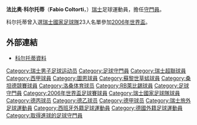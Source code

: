 {{noteTA
|G1=足球
|G2=uefa
|T=zh-hans:法比奥·科尔托蒂;zh-hk:法比奧·高杜迪;zh-tw:法比奧·科爾托蒂;
|1=zh-hans:法比奥·科尔托蒂;zh-hk:法比奧·高杜迪;zh-tw:法比奧·科爾托蒂;
|2=zh-hans:科尔托蒂;zh-hk:高杜迪;zh-tw:科爾托蒂;}}
{{Football player infobox
| playername= 法比奥·科尔托蒂<br />Fabio Coltorti
| image = [[File:Fabio_Coltorti.jpg|240px]]
| fullname = Fabio Coltorti
| birth_date = {{birth date and age|1980|12|3|df=yes}}
| birth_place = [[瑞士|瑞士]][[克林斯|克林斯]]
| height = {{height|m=1.97}}
| position = [[守門員|守門員]]
| youthyears1 = 1987–1999 | youthclubs1 = {{tsl|en|SC Kriens||克倫斯}} 
| years1 = 1999–2001 | clubs1 = {{tsl|en|SC Kriens||克倫斯}} | caps1 = 12 | goals1 = 0
| years2 = 2001–2003 | clubs2 = [[沙夫豪森足球會|沙夫豪森]] | caps2 = 61 | goals2 = 0  
| years3 = 2003–2005 | clubs3 = [[圖恩足球俱樂部|圖恩]] | caps3 = 58 | goals3 = 0 
| years4 = 2005–2007 | clubs4 = [[蘇黎世草蜢足球俱樂部|草蜢]] | caps4 = 77 | goals4 = 0 
| years5 = 2007–2011 | clubs5 = [[桑坦德競技|桑坦德競技]] | caps5 = 36 | goals5 = 0
| years6 = 2011–2012 | clubs6 = [[洛桑体育足球俱乐部|洛桑体育]] | caps6 = 24 | goals6 = 0
| years7 = 2012–2018 | clubs7 = [[RB萊比錫|RB萊比錫]] | caps7 = 92 | goals7 = 1
| nationalyears1 = 2006–2007 | nationalteam1 = [[瑞士國家足球隊|瑞士]] | nationalcaps1 = 8 | nationalgoals1 = 0 
| pcupdate = 2007年8月18日
| ntupdate = 2007年8月7日
}}

'''法比奥·科尔托蒂'''（'''Fabio Coltorti'''，{{bd|1980年|12月3日|||C}}）[[瑞士|瑞士]]足球運動員，擔任[[守門員|守門員]]。

科尔托蒂曾入選[[瑞士國家足球隊|瑞士國家足球隊]]23人名單參加[[2006年世界盃|2006年世界盃]]。

== 外部連結 ==
* [http://www.football.ch/sfl/777822/de/Kader.aspx 科尔托蒂資料] {{Wayback|url=http://www.football.ch/sfl/777822/de/Kader.aspx |date=20120626072336 }}

{{2006年世界盃足球賽瑞士參賽名單}}

{{DEFAULTSORT:Coltorti, Fabio}}
[[Category:瑞士男子足球运动员|Category:瑞士男子足球运动员]]
[[Category:足球守門員|Category:足球守門員]]
[[Category:瑞士超聯球員|Category:瑞士超聯球員]]
[[Category:西甲球員|Category:西甲球員]]
[[Category:圖恩球員|Category:圖恩球員]]
[[Category:蘇黎世草蜢球員|Category:蘇黎世草蜢球員]]
[[Category:桑坦德競賽球員|Category:桑坦德競賽球員]]
[[Category:洛桑体育球员|Category:洛桑体育球员]]
[[Category:RB萊比錫球員|Category:RB萊比錫球員]]
[[Category:足球守門員|Category:足球守門員]]
[[Category:2006年世界盃足球賽球員|Category:2006年世界盃足球賽球員]]
[[Category:瑞士國家足球隊球員|Category:瑞士國家足球隊球員]]
[[Category:德丙球员|Category:德丙球员]]
[[Category:德乙球员|Category:德乙球员]]
[[Category:德甲球员|Category:德甲球员]]
[[Category:瑞士旅外足球運動員|Category:瑞士旅外足球運動員]]
[[Category:西班牙外籍足球運動員|Category:西班牙外籍足球運動員]]
[[Category:德國外籍足球運動員|Category:德國外籍足球運動員]]
[[Category:取得進球的足球守門員|Category:取得進球的足球守門員]]